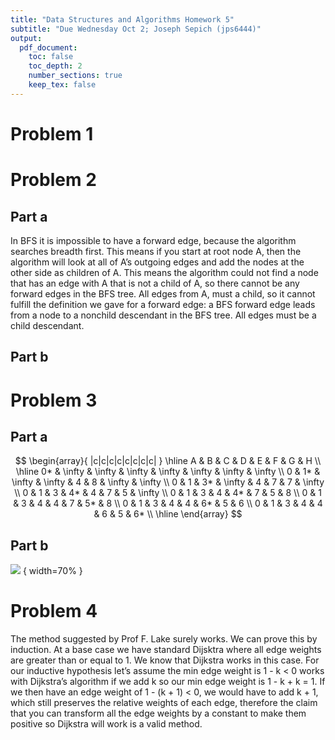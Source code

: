 ```yaml
---
title: "Data Structures and Algorithms Homework 5"
subtitle: "Due Wednesday Oct 2; Joseph Sepich (jps6444)"
output:
  pdf_document:
    toc: false
    toc_depth: 2
    number_sections: true
    keep_tex: false
---
```



# Problem 1 

\pagebreak

# Problem 2

## Part a

In BFS it is impossible to have a forward edge, because the algorithm searches breadth first. This means if you start at root node A, then the algorithm will look at all of A's outgoing edges and add the nodes at the other side as children of A. This means the algorithm could not find a node that has an edge with A that is not a child of A, so there cannot be any forward edges in the BFS tree. All edges from A, must a child, so it cannot fulfill the definition we gave for a forward edge: a BFS forward edge leads from a node to a nonchild descendant in the BFS tree. All edges must be a child descendant.

\pagebreak

## Part b

\pagebreak

# Problem 3

## Part a

$$
\begin{array}{ |c|c|c|c|c|c|c|c| }
 \hline
 A & B & C & D & E & F & G & H \\
 \hline
 0* & \infty & \infty & \infty & \infty & \infty & \infty & \infty \\
 0 & 1* & \infty & \infty & 4 & 8 & \infty & \infty \\
 0 & 1 & 3* & \infty & 4 & 7 & 7 & \infty \\
 0 & 1 & 3 & 4* & 4 & 7 & 5 & \infty \\
 0 & 1 & 3 & 4 & 4* & 7 & 5 & 8 \\
 0 & 1 & 3 & 4 & 4 & 7 & 5* & 8 \\
 0 & 1 & 3 & 4 & 4 & 6* & 5 & 6 \\
 0 & 1 & 3 & 4 & 4 & 6 & 5 & 6* \\
 \hline
\end{array}
$$

\pagebreak

## Part b

![](./ShortestPath3bHW5.PNG) { width=70% }

\pagebreak

# Problem 4

The method suggested by Prof F. Lake surely works. We can prove this by induction. At a base case we have standard Dijsktra where all edge weights are greater than or equal to 1. We know that Dijkstra works in this case. For our inductive hypothesis let's assume the min edge weight is 1 - k < 0 works with Dijkstra's algorithm if we add k so our min edge weight is 1 - k + k = 1. If we then have an edge weight of 1 - (k + 1) < 0, we would have to add k + 1, which still preserves the relative weights of each edge, therefore the claim that you can transform all the edge weights by a constant to make them positive so Dijkstra will work is a valid method.




















